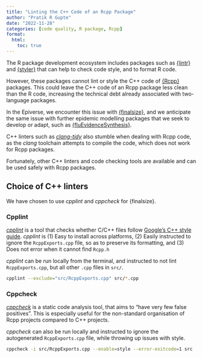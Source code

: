```yaml
---
title: "Linting the C++ Code of an Rcpp Package"
author: "Pratik R Gupte"
date: "2022-11-28"
categories: [code quality, R package, Rcpp]
format:
  html:
    toc: true
---
```


The R package development ecosystem includes packages such as [{lintr}](https://lintr.r-lib.org/) and [{styler}](https://styler.r-lib.org) that can help to check code style, and to format R code.

However, these packages cannot lint or style the C++ code of [{Rcpp}]() packages. This could leave the C++ code of an Rcpp package less clean than the R code, increasing the technical debt already associated with two-language packages. 

In the Epiverse, we encounter this issue with [{finalsize}](), and we anticipate the same issue with further epidemic modelling packages that we seek to develop or adapt, such as [{fluEvidenceSynthesis}]().

C++ linters such as [_clang-tidy_]() also stumble when dealing with Rcpp code, as the _clang_ toolchain attempts to compile the code, which does not work for Rcpp packages.

Fortunately, other C++ linters and code checking tools are available and can be used safely with Rcpp packages.

## Choice of C++ linters

We have chosen to use _cpplint_ and _cppcheck_ for {finalsize}.

### Cpplint

[_cpplint_](https://github.com/cpplint/cpplint) is a tool that checks whether C/C++ files follow [Google's C++ style guide](http://google.github.io/styleguide/cppguide.html). _cpplint_ is (1) Easy to install across platforms, (2) Easily instructed to ignore the `RcppExports.cpp` file, so as to preserve its formatting, and (3) Does not error when it cannot find `Rcpp.h`

_cpplint_ can be run locally from the terminal, and instructed to not lint `RcppExports.cpp`, but all other `.cpp` files in `src/`.

```sh
cpplint --exclude="src/RcppExports.cpp" src/*.cpp
```

### Cppcheck

[_cppcheck_](https://cppcheck.sourceforge.io/) is a static code analysis tool, that aims to "have very few false positives". This is especially useful for the non-standard organisation of Rcpp projects compared to C++ projects.

_cppcheck_ can also be run locally and instructed to ignore the autogenerated `RcppExports.cpp` file, while throwing up issues with style.

```sh
cppcheck -i src/RcppExports.cpp --enable=style --error-exitcode=1 src
```
